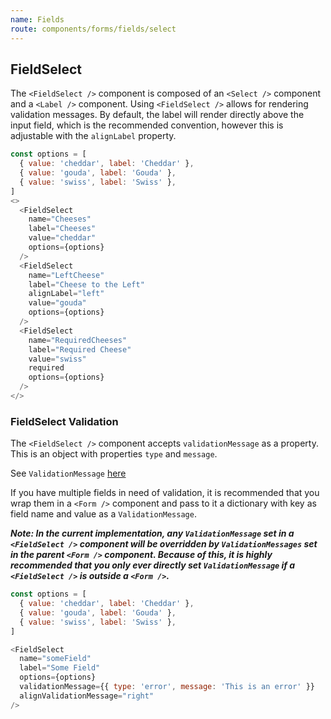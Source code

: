 ```yaml
---
name: Fields
route: components/forms/fields/select
---
```



## FieldSelect

<ComponentDetail
  of="FieldSelect"
  figmaURL="file/2MG6DoSjk4IaLnjjFCnKFf/Forms"
/>

The `<FieldSelect />` component is composed of an `<Select />` component and a `<Label />` component. Using `<FieldSelect />` allows for rendering validation messages. By default, the label will render directly above the input field, which is the recommended convention, however this is adjustable with the `alignLabel` property.

<FieldSelectOption />

```js
const options = [
  { value: 'cheddar', label: 'Cheddar' },
  { value: 'gouda', label: 'Gouda' },
  { value: 'swiss', label: 'Swiss' },
]
<>
  <FieldSelect
    name="Cheeses"
    label="Cheeses"
    value="cheddar"
    options={options}
  />
  <FieldSelect
    name="LeftCheese"
    label="Cheese to the Left"
    alignLabel="left"
    value="gouda"
    options={options}
  />
  <FieldSelect
    name="RequiredCheeses"
    label="Required Cheese"
    value="swiss"
    required
    options={options}
  />
</>
```

### FieldSelect Validation

The `<FieldSelect />` component accepts `validationMessage` as a property. This is an object with properties `type` and `message`.

See `ValidationMessage` [here](/#!/ValidationMessage)

If you have multiple fields in need of validation, it is recommended that you wrap them in a `<Form />` component and pass to it a dictionary with key as field name and value as a `ValidationMessage`.

**_Note: In the current implementation, any `ValidationMessage` set in a `<FieldSelect />` component will be overridden by `ValidationMessages` set in the parent `<Form />` component. Because of this, it is highly recommended that you only ever directly set `ValidationMessage` if a `<FieldSelect />` is outside a `<Form />`._**

<FieldSelectOptionValidation />

```js
const options = [
  { value: 'cheddar', label: 'Cheddar' },
  { value: 'gouda', label: 'Gouda' },
  { value: 'swiss', label: 'Swiss' },
]

<FieldSelect
  name="someField"
  label="Some Field"
  options={options}
  validationMessage={{ type: 'error', message: 'This is an error' }}
  alignValidationMessage="right"
/>
```

